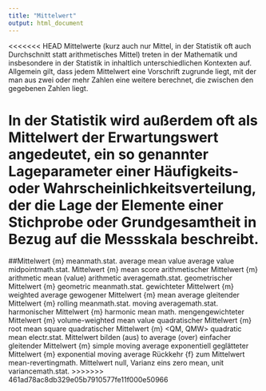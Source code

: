 ```yaml
---
title: "Mittelwert"
output: html_document
---
```


<<<<<<< HEAD
Mittelwerte (kurz auch nur Mittel, in der Statistik oft auch Durchschnitt statt arithmetisches Mittel) treten in der Mathematik und insbesondere in der Statistik in inhaltlich unterschiedlichen Kontexten auf. Allgemein gilt, dass jedem Mittelwert eine Vorschrift zugrunde liegt, mit der man aus zwei oder mehr Zahlen eine weitere berechnet, die zwischen den gegebenen Zahlen liegt.

In der Statistik wird außerdem oft als Mittelwert der Erwartungswert angedeutet, ein so genannter Lageparameter einer Häufigkeits- oder Wahrscheinlichkeitsverteilung, der die Lage der Elemente einer Stichprobe oder Grundgesamtheit in Bezug auf die Messskala beschreibt.
=======
##Mittelwert {m}
meanmath.stat.
average
mean value
average value
midpointmath.stat.
Mittelwert {m} <MW>
mean score
arithmetischer Mittelwert {m}
arithmetic mean (value)
arithmetic averagemath.stat.
geometrischer Mittelwert {m} <GM>
geometric meanmath.stat.
gewichteter Mittelwert {m}
weighted average
gewogener Mittelwert {m}
mean average
gleitender Mittelwert {m}
rolling meanmath.stat.
moving averagemath.stat.
harmonischer Mittelwert {m}
harmonic mean <HM>math.
mengengewichteter Mittelwert {m}
volume-weighted mean value
quadratischer Mittelwert {m}
root mean square
quadratischer Mittelwert {m} <QM, QMW>
quadratic mean <QM>electr.stat.
Mittelwert bilden (aus)
to average (over)
einfacher gleitender Mittelwert {m}
simple moving average <SMA>
exponentiell geglätteter Mittelwert {m}
exponential moving average <EMA>
Rückkehr {f} zum Mittelwert
mean-revertingmath.
Mittelwert null, Varianz eins
zero mean, unit variancemath.stat.
>>>>>>> 461ad78ac8db329e05b7910577fe11f000e50966
